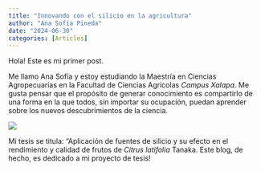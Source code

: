 ```yaml
---
title: "Innovando con el silicio en la agricultura"
author: "Ana Sofía Pineda"
date: "2024-06-30"
categories: [Articles]
---
```


Hola! Este es mi primer post.

Me llamo Ana Sofía y estoy estudiando la Maestría en Ciencias Agropecuarias en la Facultad de Ciencias Agrícolas *Campus Xalapa*. Me gusta pensar que el propósito de generar conocimiento es compartirlo de una forma en la que todos, sin importar su ocupación, puedan aprender sobre los nuevos descubrimientos de la ciencia.

![](images/7d88d65c-d758-4c4c-ac7c-1f548234da15.jpg)

Mi tesis se titula: "Aplicación de fuentes de silicio y su efecto en el rendimiento y calidad de frutos de *Citrus latifolia* Tanaka. Este blog, de hecho, es dedicado a mi proyecto de tesis!
